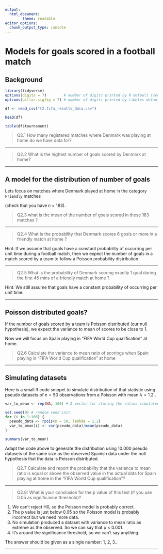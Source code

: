 ```yaml
---
output:
  html_document:
        theme: readable
editor_options: 
  chunk_output_type: console
---
```


# Models for goals scored in a football match

## Background

```r

library(tidyverse)
options(digits = 7)        # number of digits printed by R default (vectors, data.frames, lists)
options(pillar.sigfig = 7) # number of digits printed by tibbles default.

df <- read_csv("t2.fifa_results_data.csv")

head(df)

table(df$tournament)

```

>Q2.1 How many registered matches where Denmark was playing at home do we have data for?


---

>Q2.2 What is the highest number of goals scored by Denmark at home?


---

## A model for the distribution of number of goals

Lets focus on matches where Denmark played at home in the category `Friendly` matches 

(check that you have n = 183). 

>Q2.3  what is the mean of the number of goals scored in these 183 matches ?


---

>Q2.4 What is the probability that Denmark scores 6 goals or more in a friendly match at home ?

Hint: If we assume that goals have a constant probability of occurring per unit time during a football match, then we expect the number of goals in a match scored by a team to follow a Poisson probability distribution.


---

>Q2.5 What is the probability of Denmark scoring exactly 1 goal during the first 45 mins of a friendly match at home ?

Hint: We still assume that goals have a constant probability of occurring per unit time.


---

## Poisson distributed goals?

If the number of goals scored by a team is Poisson distributed (our null hypothesis), we expect the variance to mean of scores to be close to 1. 

Now we will focus on Spain playing in "FIFA World Cup qualification" at home.

>Q2.6 Calculate the variance to mean ratio of scorings when Spain playing in "FIFA World Cup qualification" at home


---

## Simulating datasets

Here is a small R code snippet to simulate distribution of that statistic using pseudo datasets of $n=50$ observations from a Poisson with mean  $\lambda = 1.2$ .

```r

var_to_mean <- rep(NA, 100) # A vector for storing the ratios simulated under H0

set.seed(0) # random seed init
for (i in 1:100) {
  pseudo_data <- rpois(n = 50, lambda = 1.2)
  var_to_mean[i] <- var(pseudo_data)/mean(pseudo_data)
}

summary(var_to_mean)

```

Adapt the code above to generate the distribution using 10.000 pseudo datasets of the same size as the observed Spanish data under the null hypothesis that the data is Poisson distributed. 

>Q2.7 Calculate and report the probability that the variance to mean ratio is equal or above the observed value in the actual data for Spain playing at home in the "FIFA World Cup qualification"?


---

>Q2.8: What is your conclusion for the p value of this test (if you use 0.05 as significance threshold)?

1. We can't reject H0, so the Poisson model is probably correct.
2. The p value is just below 0.05 so the Poisson model is probably incorrect but we need more data.
3. No simulation produced a dataset with variance to mean ratio as extreme as the observed. So we can say that p < 0.001.
4. It's around the significance threshold, so we can't say anything.

The answer should be given as a single number: 1, 2, 3..


---


